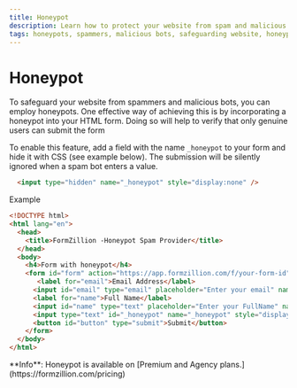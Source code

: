 ```yaml
---
title: Honeypot
description: Learn how to protect your website from spam and malicious bots using honeypots. Discover the benefits of incorporating a honeypot into your HTML form and ensure that only legitimate users can submit information securely. Safeguard your website and enhance its security measures against unwanted automated activities.
tags: honeypots, spammers, malicious bots, safeguarding website, honeypot implementation, user verification, form, submission, automate, backend, open-source, integrations, Formzillion
---
```



# Honeypot

To safeguard your website from spammers and malicious bots, you can employ honeypots. One effective way of achieving this is by incorporating a honeypot into your HTML form. Doing so will help to verify that only genuine users can submit the form

To enable this feature, add a field with the name `_honeypot` to your form and hide it with CSS (see example below). The submission will be silently ignored when a spam bot enters a value.

```html copy
  <input type="hidden" name="_honeypot" style="display:none" />
```

Example

```html copy
<!DOCTYPE html>
<html lang="en">
  <head>
    <title>FormZillion -Honeypot Spam Provider</title>
  </head>
  <body>
    <h4>Form with honeypot</h4>
    <form id="form" action="https://app.formzillion.com/f/your-form-id" method="POST">
       <label for="email">Email Address</label>
      <input id="email" type="email" placeholder="Enter your email" name="email" />
      <label for="name">Full Name</label>
      <input id="name" type="text" placeholder="Enter your FullName" name="name" />
      <input type="text" id="_honeypot" name="_honeypot" style="display: none;" />
      <button id="button" type="submit">Submit</button>
    </form>
  </body>
</html>
```
<Callout type="info" emoji="ℹ️">
  **Info**: Honeypot is available on [Premium and Agency
  plans.](https://formzillion.com/pricing)
</Callout>